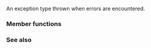 {{cpp/experimental/fs/title|filesystem_error}}
{{cpp/experimental/fs/navbar}}
{{dcl begin}}
{{dcl header|experimental/filesystem}}
{{dcl|since=fs_ts|1=
class filesystem_error;
}}
{{dcl end}}

An exception type thrown when errors are encountered.

{{inheritance diagram/std-experimental-filesystem-filesystem_error}}

===Member functions===
{{dsc begin}}
{{dsc inc|cpp/experimental/fs/filesystem_error/dsc constructor}}
{{dsc inc|cpp/experimental/fs/filesystem_error/dsc path}}
{{dsc inc|cpp/experimental/fs/filesystem_error/dsc what}}
{{dsc end}}

===See also===
{{todo}}